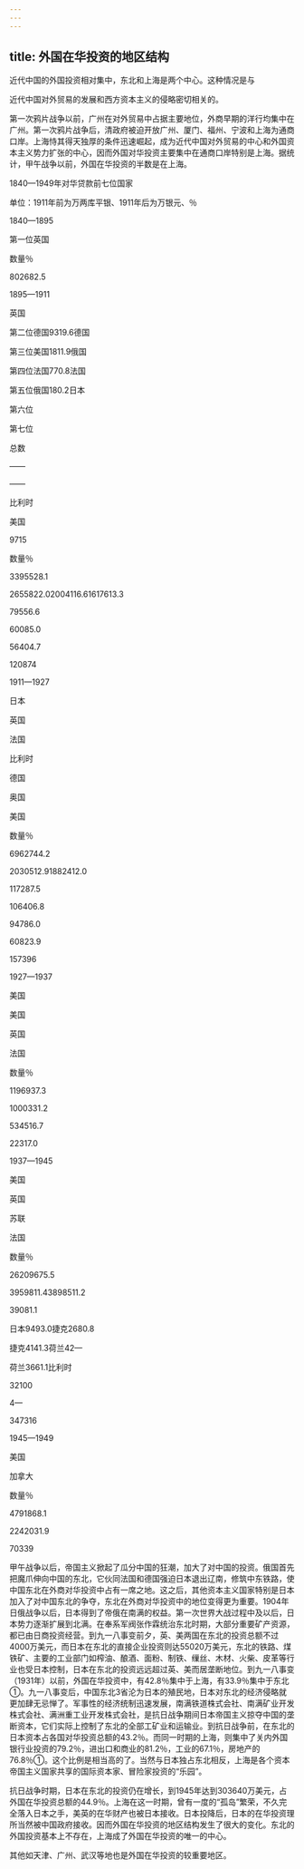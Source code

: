 ```yaml
---
---
---
```

title: 外国在华投资的地区结构
---



近代中国的外国投资相对集中，东北和上海是两个中心。这种情况是与

近代中国对外贸易的发展和西方资本主义的侵略密切相关的。

第一次鸦片战争以前，广州在对外贸易中占据主要地位，外商早期的洋行均集中在广州。第一次鸦片战争后，清政府被迫开放广州、厦门、福州、宁波和上海为通商口岸。上海恃其得天独厚的条件迅速崛起，成为近代中国对外贸易的中心和外国资本主义势力扩张的中心，因而外国对华投资主要集中在通商口岸特别是上海。据统计，甲午战争以前，外国在华投资的半数是在上海。

1840—1949年对华贷款前七位国家

单位：1911年前为万两库平银、1911年后为万银元、％

1840—1895

第一位英国

数量％

802682.5

1895—1911

英国

第二位德国9319.6德国

第三位美国1811.9俄国

第四位法国770.8法国

第五位俄国180.2日本

第六位

第七位

总数

——

——

比利时

美国

9715

数量％

3395528.1

2655822.02004116.61617613.3

79556.6

60085.0

56404.7

120874

1911—1927

日本

英国

法国

比利时

德国

奥国

美国

数量％

6962744.2

2030512.91882412.0

117287.5

106406.8

94786.0

60823.9

157396

1927—1937

美国

美国

英国

法国

数量％

1196937.3

1000331.2

534516.7

22317.0

1937—1945

美国

英国

苏联

法国

数量％

26209675.5

3959811.43898511.2

39081.1

日本9493.0捷克2680.8

捷克4141.3荷兰42—

荷兰3661.1比利时

32100

4—

347316

1945—1949

美国

加拿大

数量％

4791868.1

2242031.9

70339

甲午战争以后，帝国主义掀起了瓜分中国的狂潮，加大了对中国的投资。俄国首先把魔爪伸向中国的东北，它伙同法国和德国强迫日本退出辽南，修筑中东铁路，使中国东北在外商对华投资中占有一席之地。这之后，其他资本主义国家特别是日本加入了对中国东北的争夺，东北在外商对华投资中的地位变得更为重要。1904年日俄战争以后，日本得到了帝俄在南满的权益。第一次世界大战过程中及以后，日本势力逐渐扩展到北满。在奉系军阀张作霖统治东北时期，大部分重要矿产资源，都已由日商投资经营。到九一八事变前夕，英、美两国在东北的投资总额不过4000万美元，而日本在东北的直接企业投资则达55020万美元，东北的铁路、煤铁矿、主要的工业部门如榨油、酿酒、面粉、制铁、缫丝、木材、火柴、皮革等行业也受日本控制，日本在东北的投资远远超过英、美而居垄断地位。到九一八事变（1931年）以前，外国在华投资中，有42.8％集中于上海，有33.9％集中于东北①。九一八事变后，中国东北3省沦为日本的殖民地，日本对东北的经济侵略就更加肆无忌惮了。军事性的经济统制迅速发展，南满铁道株式会社、南满矿业开发株式会社、满洲重工业开发株式会社，是抗日战争期间日本帝国主义掠夺中国的垄断资本，它们实际上控制了东北的全部工矿业和运输业。到抗日战争前，在东北的日本资本占各国对华投资总额的43.2％。而同一时期的上海，则集中了关内外国银行业投资的79.2％，进出口和商业的81.2％，工业的67.1％，房地产的76.8％①。这个比例是相当高的了。当然与日本独占东北相反，上海是各个资本帝国主义国家共享的国际资本家、冒险家投资的“乐园”。

抗日战争时期，日本在东北的投资仍在增长，到1945年达到303640万美元，占外国在华投资总额的44.9％。上海在这一时期，曾有一度的“孤岛”繁荣，不久完全落入日本之手，美英的在华财产也被日本接收。日本投降后，日本的在华投资理所当然被中国政府接收。因而外国在华投资的地区结构发生了很大的变化。东北的外国投资基本上不存在，上海成了外国在华投资的唯一的中心。

其他如天津、广州、武汉等地也是外国在华投资的较重要地区。